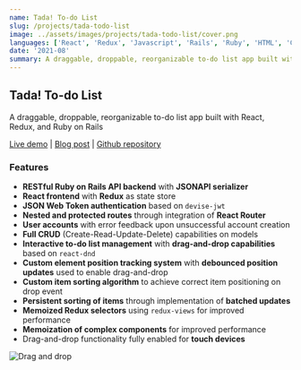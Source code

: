 ```yaml
---
name: Tada! To-do List
slug: /projects/tada-todo-list
image: ../assets/images/projects/tada-todo-list/cover.png
languages: ['React', 'Redux', 'Javascript', 'Rails', 'Ruby', 'HTML', 'CSS']
date: '2021-08'
summary: A draggable, droppable, reorganizable to-do list app built with React, Redux, and Ruby on Rails
---
```


## Tada! To-do List

A draggable, droppable, reorganizable to-do list app built with React, Redux, and Ruby on Rails

[Live demo](https://tada-todo-list.herokuapp.com/) | [Blog post](/posts/designing-a-sortable-todo-list-with-react-and-redux) | [Github repository](https://github.com/ghemsley/project-template-react-rails-api)

### Features

- **RESTful Ruby on Rails API backend** with **JSONAPI serializer**
- **React frontend** with **Redux** as state store
- **JSON Web Token authentication** based on `devise-jwt`
- **Nested and protected routes** through integration of **React Router**
- **User accounts** with error feedback upon unsuccessful account creation
- **Full CRUD** (Create-Read-Update-Delete) capabilities on models
- **Interactive to-do list management** with **drag-and-drop capabilities** based on `react-dnd`
- **Custom element position tracking system** with **debounced position updates** used to enable drag-and-drop
- **Custom item sorting algorithm** to achieve correct item positioning on drop event
- **Persistent sorting of items** through implementation of **batched updates**
- **Memoized Redux selectors** using `redux-views` for improved performance
- **Memoization of complex components** for improved performance
- Drag-and-drop functionality fully enabled for **touch devices**


![Drag and drop](../assets/images/posts/designing-a-sortable-todo-list-with-react-and-redux/drag-and-drop.gif)
